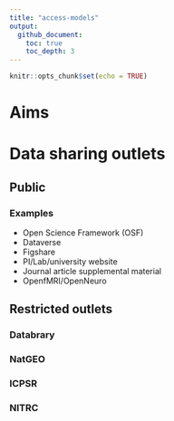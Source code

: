```yaml
---
title: "access-models"
output: 
  github_document:
    toc: true
    toc_depth: 3
---
```


```r
knitr::opts_chunk$set(echo = TRUE)
```

# Aims

# Data sharing outlets

## Public

### Examples

- Open Science Framework (OSF)
- Dataverse
- Figshare
- PI/Lab/university website
- Journal article supplemental material
- OpenfMRI/OpenNeuro

## Restricted outlets

### Databrary

### NatGEO

### ICPSR

### NITRC
